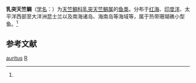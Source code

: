 {{Speciesbox
| genus = Papillapogon
| species = auritus
| image = Fowleria aurita.jpg
| authority = (Cuvier et Valenciennes, 1831)<ref name='id7256'>{{cite web| url =http://www.bioinfo.cn/db05/BjdwSpecies.php?action=view&id=7256| title =乳突天竺鲷| work =《中国动物物种编目数据库》| publisher =中国科学院微生物研究所| author =中国科学院动物研究所| accessdate =2009-04-16| deadurl =yes| archiveurl =https://web.archive.org/web/20160305025456/http://www.bioinfo.cn/db05/BjdwSpecies.php?action=view&id=7256| archivedate =2016-03-05}}</ref>
}}

'''乳突天竺鲷'''（[[学名|学名]]：{{lang|la|''Papillapogon auritus''}}）为[[天竺鲷科|天竺鲷科]][[乳突天竺鲷属|乳突天竺鲷属]]的[[鱼类|鱼类]]。分布于[[红海|红海]]、[[印度洋|印度洋]]、太平洋西部至大洋洲昆士兰以及南海诸岛、海南岛等海域等，属于热带珊瑚礁小型鱼。<ref name='id7256'/>

== 参考文献 ==
{{reflist}}

{{Taxonbar|from=Q2015548}}

[[Category:乳突天竺鲷属|auritus]]
[[Category:1831年描述的鱼类|R]]


{{Perciformes-stub}}